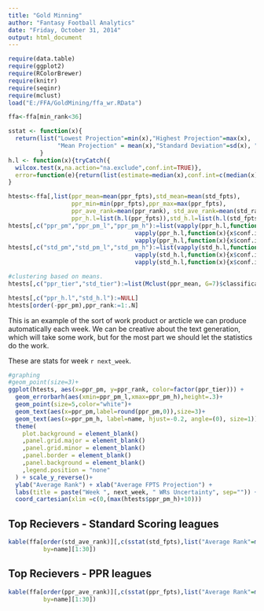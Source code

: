 ```yaml
---
title: "Gold Minning"
author: "Fantasy Football Analytics"
date: "Friday, October 31, 2014"
output: html_document
---
```


```r
require(data.table)
require(ggplot2)
require(RColorBrewer)
require(knitr)
require(seqinr)
require(mclust)
load("E:/FFA/GoldMining/ffa_wr.RData")

ffa<-ffa[min_rank<36]

sstat <- function(x){
  return(list("Lowest Projection"=min(x),"Highest Projection"=max(x),
              "Mean Projection" = mean(x),"Standard Deviation"=sd(x), "Median Projection"=median(x)))
         }
h.l <- function(x){tryCatch({
  wilcox.test(x,na.action="na.exclude",conf.int=TRUE)},
  error=function(e){return(list(estimate=median(x),conf.int=c(median(x)-sd(x),median(x)+sd(x))))})
}

htests<-ffa[,list(ppr_mean=mean(ppr_fpts),std_mean=mean(std_fpts),
                  ppr_min=min(ppr_fpts),ppr_max=max(ppr_fpts),
                  ppr_ave_rank=mean(ppr_rank), std_ave_rank=mean(std_rank),
                  ppr_h.l=list(h.l(ppr_fpts)),std_h.l=list(h.l(std_fpts))),by=name]
htests[,c("ppr_pm","ppr_pm_l","ppr_pm_h"):=list(vapply(ppr_h.l,function(x){x$estimate},double(1)),
                                    vapply(ppr_h.l,function(x){x$conf.int[1]},double(1)),
                                    vapply(ppr_h.l,function(x){x$conf.int[2]},double(1)))]
htests[,c("std_pm","std_pm_l","std_pm_h"):=list(vapply(std_h.l,function(x){x$estimate},double(1)),
                                    vapply(std_h.l,function(x){x$conf.int[1]},double(1)),
                                    vapply(std_h.l,function(x){x$conf.int[2]},double(1)))]

#clustering based on means.
htests[,c("ppr_tier","std_tier"):=list(Mclust(ppr_mean, G=7)$classification,Mclust(std_mean,G=7)$classification)]

htests[,c("ppr_h.l","std_h.l"):=NULL]
htests[order(-ppr_pm),ppr_rank:=1:.N]
```

This is an example of the sort of work product or arcticle we can produce automatically each week.  We can be creative about the text generation, which will take some work, but for the most part we should let the statistics do the work.

These are stats for week `r next_week`.

```r
#graphing
#geom_point(size=3)+
ggplot(htests, aes(x=ppr_pm, y=ppr_rank, color=factor(ppr_tier))) +
  geom_errorbarh(aes(xmin=ppr_pm_l,xmax=ppr_pm_h),height=.3)+
  geom_point(size=5,color="white")+
  geom_text(aes(x=ppr_pm,label=round(ppr_pm,0)),size=3)+
  geom_text(aes(x=ppr_pm_h, label=name, hjust=-0.2, angle=(0), size=1))+
  theme(
    plot.background = element_blank()
    ,panel.grid.major = element_blank()
    ,panel.grid.minor = element_blank()
    ,panel.border = element_blank()
    ,panel.background = element_blank()
    ,legend.position = "none"
  ) + scale_y_reverse()+
  ylab("Average Rank") + xlab("Average FPTS Projection") +
  labs(title = paste("Week ", next_week, " WRs Uncertainty", sep="")) +
  coord_cartesian(xlim =c(0,(max(htests$ppr_pm_h)+10))) 

```

## Top Recievers - Standard Scoring leagues
```r
kable(ffa[order(std_ave_rank)][,c(sstat(std_fpts),list("Average Rank"=mean(ppr_rank))),
          by=name][1:30])
```

## Top Recievers - PPR leagues
```r
kable(ffa[order(ppr_ave_rank)][,c(sstat(ppr_fpts),list("Average Rank"=mean(ppr_rank))),
          by=name][1:30])
```


